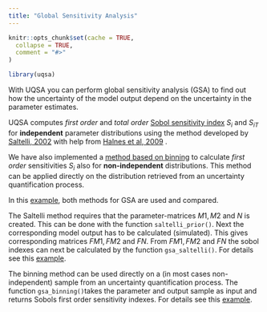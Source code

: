 ```yaml
---
title: "Global Sensitivity Analysis"
---
```


```r
knitr::opts_chunk$set(cache = TRUE,
  collapse = TRUE,
  comment = "#>"
)
```

```r
library(uqsa)
```
With UQSA you can perform global sensitivity analysis (GSA) to find out how the uncertainty of the model output depend on the uncertainty in the parameter estimates. 

UQSA computes *first order* and *total order* [Sobol sensitivity index](http://mi.mathnet.ru/mm2320) $S_i$ and $S_{iT}$ for **independent** parameter distributions using the method developed by [Saltelli, 2002](https://doi.org/10.1016/S0010-4655(02)00280-1) with help from [Halnes et al, 2009](https://doi.org/10.1007/s10827-009-0162-6) . 

We have also implemented a [method based on binning](https://doi.org/10.1093/bioinformatics/bty607) to calculate *first order* sensitivities $S_i$ also for **non-independent** distributions. This method can be applied directly on the distribution retrieved from an uncertainty quantification process.

In this [example](GSA_AKAR4.html), both methods for GSA are used and compared.

The Saltelli method requires that the parameter-matrices $M1,M2$ and $N$ is created. This can be done with the function `saltelli_prior()`. Next the corresponding model output has to be calculated (simulated). This gives corresponding matrices $FM1,FM2$ and $FN$. From $FM1,FM2$ and $FN$ the sobol indexes can next be calculated by the function `gsa_saltelli()`. For details see this [example](GSA_AKAR4.html).

The binning method can be used directly on a (in most cases non-independent) sample from an uncertainty quantification process. The function `gsa_binning()`takes the parameter and output sample as input and returns Sobols first order sensitivity indexes. For details see this [example](GSA_AKAR4.html).

 
 